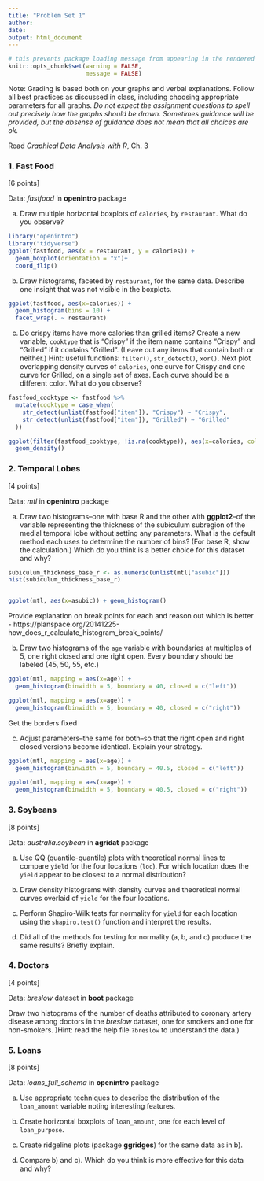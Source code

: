 ```yaml
---
title: "Problem Set 1"
author: 
date: 
output: html_document
---
```


```r
# this prevents package loading message from appearing in the rendered version of your problem set
knitr::opts_chunk$set(warning = FALSE,
                      message = FALSE)
```

Note: Grading is based both on your graphs and verbal explanations. Follow all best practices as discussed in class, including choosing appropriate parameters for all graphs. *Do not expect the assignment questions to spell out precisely how the graphs should be drawn. Sometimes guidance will be provided, but the absense of guidance does not mean that all choices are ok.*

Read *Graphical Data Analysis with R*, Ch. 3

### 1. Fast Food

[6 points]

Data: *fastfood* in **openintro** package

a)  Draw multiple horizontal boxplots of `calories`, by `restaurant`. What do you observe?

```r

library("openintro")
library("tidyverse")
ggplot(fastfood, aes(x = restaurant, y = calories)) + 
  geom_boxplot(orientation = "x")+
  coord_flip()

```

b)  Draw histograms, faceted by `restaurant`, for the same data. Describe one insight that was not visible in the boxplots.

```r

ggplot(fastfood, aes(x=calories)) +
  geom_histogram(bins = 10) +
  facet_wrap(. ~ restaurant)

```



c) Do crispy items have more calories than grilled items? Create a new variable, `cooktype` that is "Crispy" if the item name contains "Crispy" and "Grilled" if it contains "Grilled". (Leave out any items that contain both or neither.) Hint: useful functions: `filter()`, `str_detect()`, `xor()`. Next plot overlapping density curves of `calories`, one curve for Crispy and one curve for Grilled, on a single set of axes. Each curve should be a different color. What do you observe?

```r

fastfood_cooktype <- fastfood %>%
  mutate(cooktype = case_when(
    str_detect(unlist(fastfood["item"]), "Crispy") ~ "Crispy",
    str_detect(unlist(fastfood["item"]), "Grilled") ~ "Grilled"
  ))

ggplot(filter(fastfood_cooktype, !is.na(cooktype)), aes(x=calories, colour=cooktype)) +
  geom_density()

```

### 2. Temporal Lobes

[4 points]

Data: *mtl* in **openintro** package

a)  Draw two histograms--one with base R and the other with **ggplot2**--of the variable representing the thickness of the subiculum subregion of the medial temporal lobe without setting any parameters. What is the default method each uses to determine the number of bins? (For base R, show the calculation.) Which do you think is a better choice for this dataset and why?

```r

subiculum_thickness_base_r <- as.numeric(unlist(mtl["asubic"]))
hist(subiculum_thickness_base_r)


ggplot(mtl, aes(x=asubic)) + geom_histogram()

```

Provide explanation on break points for each and reason out which is better - https://planspace.org/20141225-how_does_r_calculate_histogram_break_points/

b) Draw two histograms of the `age` variable with boundaries at multiples of 5, one right closed and one right open. Every boundary should be labeled (45, 50, 55, etc.)


```r
ggplot(mtl, mapping = aes(x=age)) + 
  geom_histogram(binwidth = 5, boundary = 40, closed = c("left")) 

ggplot(mtl, mapping = aes(x=age)) + 
  geom_histogram(binwidth = 5, boundary = 40, closed = c("right")) 

```

Get the borders fixed

c)  Adjust parameters--the same for both--so that the right open and right closed versions become identical. Explain your strategy. 

```r
ggplot(mtl, mapping = aes(x=age)) + 
  geom_histogram(binwidth = 5, boundary = 40.5, closed = c("left")) 

ggplot(mtl, mapping = aes(x=age)) + 
  geom_histogram(binwidth = 5, boundary = 40.5, closed = c("right")) 
```


### 3. Soybeans

[8 points]

Data: *australia.soybean* in **agridat** package

a)  Use QQ (quantile-quantile) plots with theoretical normal lines to compare `yield` for the four locations (`loc`). For which location does the `yield` appear to be closest to a normal distribution?


b)  Draw density histograms with density curves and theoretical normal curves overlaid of `yield` for the four locations.

c)  Perform Shapiro-Wilk tests for normality for `yield` for each location using the `shapiro.test()` function and interpret the results.


d)  Did all of the methods for testing for normality (a, b, and c) produce the same results? Briefly explain.


### 4. Doctors

[4 points]

Data: *breslow* dataset in **boot** package

Draw two histograms of the number of deaths attributed to coronary artery disease among doctors in the *breslow* dataset, one for smokers and one for non-smokers. )Hint: read the help file `?breslow` to understand the data.)

### 5. Loans

[8 points]

Data: *loans_full_schema* in **openintro** package

a) Use appropriate techniques to describe the distribution of the `loan_amount` variable noting interesting features.

b) Create horizontal boxplots of `loan_amount`, one for each level of `loan_purpose`.

c) Create ridgeline plots (package **ggridges**) for the same data as in b).

d)  Compare b) and c). Which do you think is more effective for this data and why?
